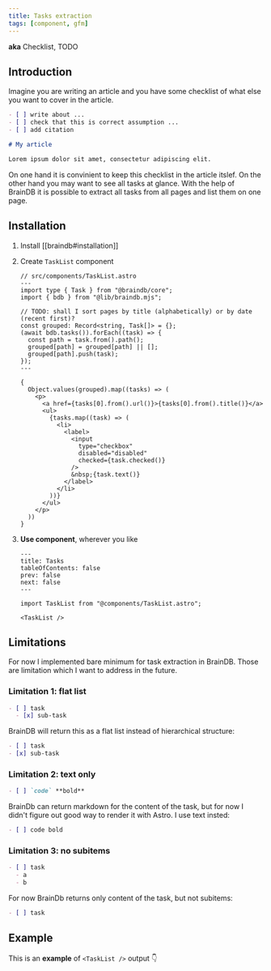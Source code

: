 ```yaml
---
title: Tasks extraction
tags: [component, gfm]
---
```


**aka** Checklist, TODO

## Introduction

Imagine you are writing an article and you have some checklist of what else you want to cover in the article.

```md
- [ ] write about ...
- [ ] check that this is correct assumption ...
- [ ] add citation

# My article

Lorem ipsum dolor sit amet, consectetur adipiscing elit.
```

On one hand it is convinient to keep this checklist in the article itslef. On the other hand you may want to see all tasks at glance. With the help of BrainDB it is possible to extract all tasks from all pages and list them on one page.

## Installation


<Steps>

1. Install [[braindb#installation]]

2. Create `TaskList` component

   ```astro
   // src/components/TaskList.astro
   ---
   import type { Task } from "@braindb/core";
   import { bdb } from "@lib/braindb.mjs";

   // TODO: shall I sort pages by title (alphabetically) or by date (recent first)?
   const grouped: Record<string, Task[]> = {};
   (await bdb.tasks()).forEach((task) => {
     const path = task.from().path();
     grouped[path] = grouped[path] || [];
     grouped[path].push(task);
   });
   ---

   {
     Object.values(grouped).map((tasks) => (
       <p>
         <a href={tasks[0].from().url()}>{tasks[0].from().title()}</a>
         <ul>
           {tasks.map((task) => (
             <li>
               <label>
                 <input
                   type="checkbox"
                   disabled="disabled"
                   checked={task.checked()}
                 />
                 &nbsp;{task.text()}
               </label>
             </li>
           ))}
         </ul>
       </p>
     ))
   }
   ```

3. **Use component**, wherever you like

   ```mdx
   ---
   title: Tasks
   tableOfContents: false
   prev: false
   next: false
   ---

   import TaskList from "@components/TaskList.astro";

   <TaskList />
   ```

</Steps>

## Limitations

For now I implemented bare minimum for task extraction in BrainDB. Those are limitation which I want to address in the future.

### Limitation 1: flat list

```md
- [ ] task
  - [x] sub-task
```

BrainDB will return this as a flat list instead of hierarchical structure:

```md
- [ ] task
- [x] sub-task
```

### Limitation 2: text only

```md
- [ ] `code` **bold**
```

BrainDb can return markdown for the content of the task, but for now I didn't figure out good way to render it with Astro. I use text insted:

```md
- [ ] code bold
```

### Limitation 3: no subitems

```md
- [ ] task
  - a
  - b
```

For now BrainDb returns only content of the task, but not subitems:

```md
- [ ] task
```

## Example

This is an **example** of `<TaskList />` output 👇


<TaskList />
